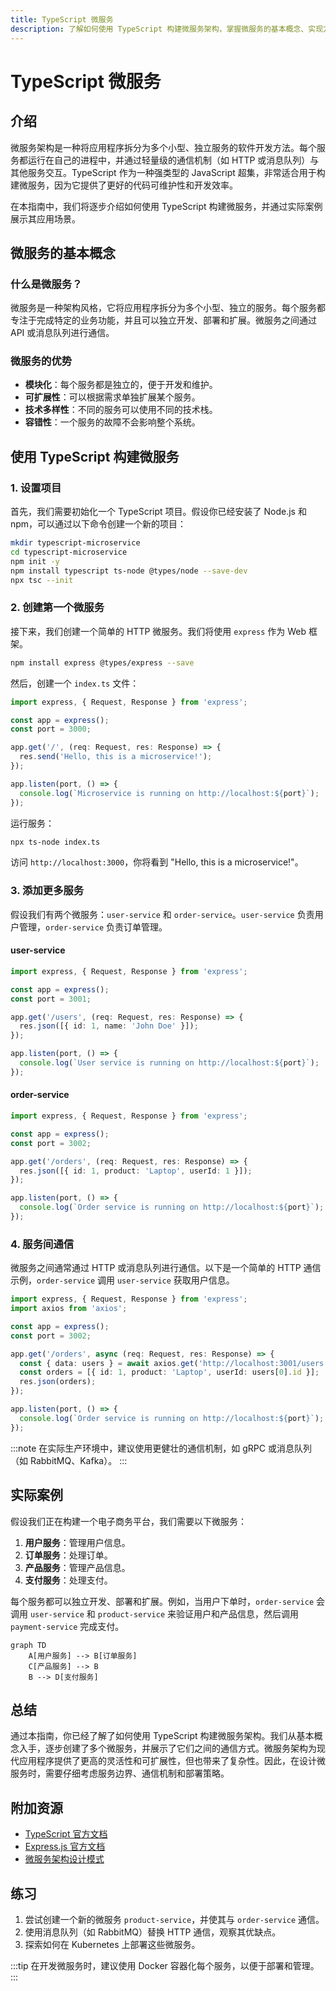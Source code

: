 ```yaml
---
title: TypeScript 微服务
description: 了解如何使用 TypeScript 构建微服务架构，掌握微服务的基本概念、实现方法以及实际应用场景。
---
```


# TypeScript 微服务

## 介绍

微服务架构是一种将应用程序拆分为多个小型、独立服务的软件开发方法。每个服务都运行在自己的进程中，并通过轻量级的通信机制（如 HTTP 或消息队列）与其他服务交互。TypeScript 作为一种强类型的 JavaScript 超集，非常适合用于构建微服务，因为它提供了更好的代码可维护性和开发效率。

在本指南中，我们将逐步介绍如何使用 TypeScript 构建微服务，并通过实际案例展示其应用场景。

## 微服务的基本概念

### 什么是微服务？

微服务是一种架构风格，它将应用程序拆分为多个小型、独立的服务。每个服务都专注于完成特定的业务功能，并且可以独立开发、部署和扩展。微服务之间通过 API 或消息队列进行通信。

### 微服务的优势

- **模块化**：每个服务都是独立的，便于开发和维护。
- **可扩展性**：可以根据需求单独扩展某个服务。
- **技术多样性**：不同的服务可以使用不同的技术栈。
- **容错性**：一个服务的故障不会影响整个系统。

## 使用 TypeScript 构建微服务

### 1. 设置项目

首先，我们需要初始化一个 TypeScript 项目。假设你已经安装了 Node.js 和 npm，可以通过以下命令创建一个新的项目：

```bash
mkdir typescript-microservice
cd typescript-microservice
npm init -y
npm install typescript ts-node @types/node --save-dev
npx tsc --init
```

### 2. 创建第一个微服务

接下来，我们创建一个简单的 HTTP 微服务。我们将使用 `express` 作为 Web 框架。

```bash
npm install express @types/express --save
```

然后，创建一个 `index.ts` 文件：

```typescript
import express, { Request, Response } from 'express';

const app = express();
const port = 3000;

app.get('/', (req: Request, res: Response) => {
  res.send('Hello, this is a microservice!');
});

app.listen(port, () => {
  console.log(`Microservice is running on http://localhost:${port}`);
});
```

运行服务：

```bash
npx ts-node index.ts
```

访问 `http://localhost:3000`，你将看到 "Hello, this is a microservice!"。

### 3. 添加更多服务

假设我们有两个微服务：`user-service` 和 `order-service`。`user-service` 负责用户管理，`order-service` 负责订单管理。

#### user-service

```typescript
import express, { Request, Response } from 'express';

const app = express();
const port = 3001;

app.get('/users', (req: Request, res: Response) => {
  res.json([{ id: 1, name: 'John Doe' }]);
});

app.listen(port, () => {
  console.log(`User service is running on http://localhost:${port}`);
});
```

#### order-service

```typescript
import express, { Request, Response } from 'express';

const app = express();
const port = 3002;

app.get('/orders', (req: Request, res: Response) => {
  res.json([{ id: 1, product: 'Laptop', userId: 1 }]);
});

app.listen(port, () => {
  console.log(`Order service is running on http://localhost:${port}`);
});
```

### 4. 服务间通信

微服务之间通常通过 HTTP 或消息队列进行通信。以下是一个简单的 HTTP 通信示例，`order-service` 调用 `user-service` 获取用户信息。

```typescript
import express, { Request, Response } from 'express';
import axios from 'axios';

const app = express();
const port = 3002;

app.get('/orders', async (req: Request, res: Response) => {
  const { data: users } = await axios.get('http://localhost:3001/users');
  const orders = [{ id: 1, product: 'Laptop', userId: users[0].id }];
  res.json(orders);
});

app.listen(port, () => {
  console.log(`Order service is running on http://localhost:${port}`);
});
```

:::note
在实际生产环境中，建议使用更健壮的通信机制，如 gRPC 或消息队列（如 RabbitMQ、Kafka）。
:::

## 实际案例

假设我们正在构建一个电子商务平台，我们需要以下微服务：

1. **用户服务**：管理用户信息。
2. **订单服务**：处理订单。
3. **产品服务**：管理产品信息。
4. **支付服务**：处理支付。

每个服务都可以独立开发、部署和扩展。例如，当用户下单时，`order-service` 会调用 `user-service` 和 `product-service` 来验证用户和产品信息，然后调用 `payment-service` 完成支付。

```mermaid
graph TD
    A[用户服务] --> B[订单服务]
    C[产品服务] --> B
    B --> D[支付服务]
```

## 总结

通过本指南，你已经了解了如何使用 TypeScript 构建微服务架构。我们从基本概念入手，逐步创建了多个微服务，并展示了它们之间的通信方式。微服务架构为现代应用程序提供了更高的灵活性和可扩展性，但也带来了复杂性。因此，在设计微服务时，需要仔细考虑服务边界、通信机制和部署策略。

## 附加资源

- [TypeScript 官方文档](https://www.typescriptlang.org/docs/)
- [Express.js 官方文档](https://expressjs.com/)
- [微服务架构设计模式](https://microservices.io/)

## 练习

1. 尝试创建一个新的微服务 `product-service`，并使其与 `order-service` 通信。
2. 使用消息队列（如 RabbitMQ）替换 HTTP 通信，观察其优缺点。
3. 探索如何在 Kubernetes 上部署这些微服务。

:::tip
在开发微服务时，建议使用 Docker 容器化每个服务，以便于部署和管理。
:::
